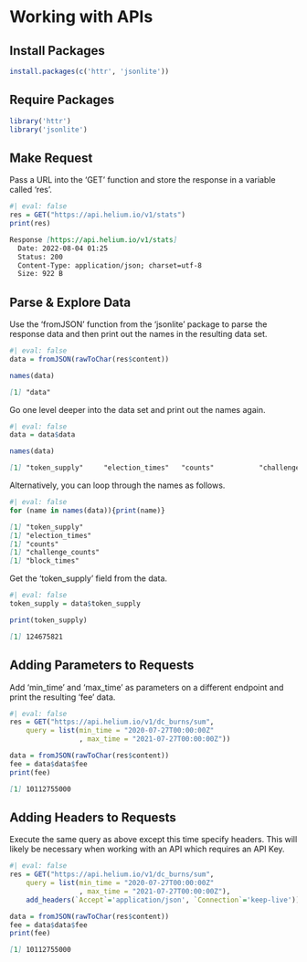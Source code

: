 # Working with APIs

## Install Packages

``` r
install.packages(c('httr', 'jsonlite'))
```

## Require Packages

```r
library('httr')
library('jsonlite')
```

## Make Request

Pass a URL into the 'GET' function and store the response in a variable called 'res'.

```r
#| eval: false
res = GET("https://api.helium.io/v1/stats")
print(res)
```

```md
Response [https://api.helium.io/v1/stats]
  Date: 2022-08-04 01:25
  Status: 200
  Content-Type: application/json; charset=utf-8
  Size: 922 B
```

## Parse & Explore Data

Use the 'fromJSON' function from the 'jsonlite' package to parse the response data and then print out the names in the resulting data set.

```r
#| eval: false
data = fromJSON(rawToChar(res$content))

names(data)
```

```md
[1] "data"
```

Go one level deeper into the data set and print out the names again.

```r
#| eval: false
data = data$data

names(data)
```

```md
[1] "token_supply"     "election_times"   "counts"           "challenge_counts" "block_times"
```

Alternatively, you can loop through the names as follows.

```r
#| eval: false
for (name in names(data)){print(name)}
```

```md
[1] "token_supply"
[1] "election_times"
[1] "counts"
[1] "challenge_counts"
[1] "block_times"
```

Get the 'token_supply' field from the data.

```r
#| eval: false
token_supply = data$token_supply

print(token_supply)
```

```md
[1] 124675821
```

## Adding Parameters to Requests

Add 'min_time' and 'max_time' as parameters on a different endpoint and print the resulting 'fee' data.

```r
#| eval: false
res = GET("https://api.helium.io/v1/dc_burns/sum",
    query = list(min_time = "2020-07-27T00:00:00Z"
                 , max_time = "2021-07-27T00:00:00Z"))

data = fromJSON(rawToChar(res$content))
fee = data$data$fee
print(fee)
```

```md
[1] 10112755000
```

## Adding Headers to Requests

Execute the same query as above except this time specify headers. This will likely be necessary when working with an API which requires an API Key.

```r
#| eval: false
res = GET("https://api.helium.io/v1/dc_burns/sum",
    query = list(min_time = "2020-07-27T00:00:00Z"
                 , max_time = "2021-07-27T00:00:00Z"),
    add_headers(`Accept`='application/json', `Connection`='keep-live'))

data = fromJSON(rawToChar(res$content))
fee = data$data$fee
print(fee)
```

```md
[1] 10112755000
```